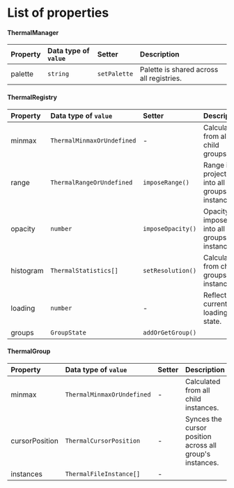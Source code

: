 # List of properties

#### ThermalManager

| Property | Data type of `value` | Setter       | Description                              |
| :------- | :------------------- | :----------- | :--------------------------------------- |
| palette  | `string`             | `setPalette` | Palette is shared across all registries. |

#### ThermalRegistry

| Property  | Data type of `value`       | Setter            | Description                                             |
| :-------- | :------------------------- | :---------------- | :------------------------------------------------------ |
| minmax    | `ThermalMinmaxOrUndefined` | -                 | Calculated from all child groups.                       |
| range     | `ThermalRangeOrUndefined`  | `imposeRange()`   | Range is projected into all child groups and instances. |
| opacity   | `number`                   | `imposeOpacity()` | Opacity id imposed into all child groups and instances. |
| histogram | `ThermalStatistics[]`      | `setResolution()` | Calculated from child groups and instances.             |
| loading   | `number`                   | -                 | Reflects the current loading state.                     |
| groups    | `GroupState`               | `addOrGetGroup()` |                                                         |

#### ThermalGroup

| Property       | Data type of `value`       | Setter | Description                                              |
| :------------- | :------------------------- | :----- | :------------------------------------------------------- |
| minmax         | `ThermalMinmaxOrUndefined` | -      | Calculated from all child instances.                     |
| cursorPosition | `ThermalCursorPosition`    | -      | Synces the cursor position across all group's instances. |
| instances      | `ThermalFileInstance[]`    | -      |                                                          |
